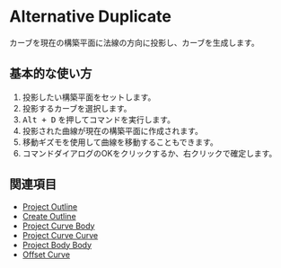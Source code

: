
# Alternative Duplicate

<Reference shortcut="Alt + D" command="Alternative Duplicate" button="" />

カーブを現在の構築平面に法線の方向に投影し、カーブを生成します。

## 基本的な使い方

1. 投影したい構築平面をセットします。
2. 投影するカーブを選択します。
3. <kbd>Alt + D</kbd> を押してコマンドを実行します。
4. 投影された曲線が現在の構築平面に作成されます。
5. 移動ギズモを使用して曲線を移動することもできます。
6. コマンドダイアログのOKをクリックするか、右クリックで確定します。

## 関連項目
- [Project Outline](./project-outline)
- [Create Outline](./create-outline)
- [Project Curve Body](./project-curve-body)
- [Project Curve Curve](./project-curve-curve)
- [Project Body Body](./project-body-body)
- [Offset Curve](./offset-curve)